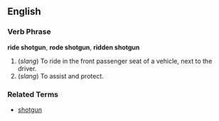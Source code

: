 ==English==

===Verb Phrase===
'''ride shotgun''', '''rode shotgun''', '''ridden shotgun'''

# (''slang'') To ride in the front passenger seat of a vehicle, next to the driver.
# (''slang'') To assist and protect.

===Related Terms===
*[[shotgun]]